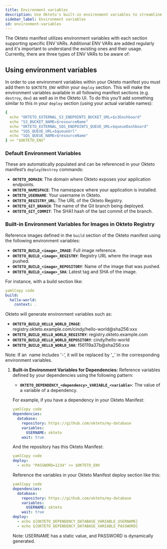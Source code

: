 ```yaml
---
title: Environment variables
description: Use Okteto's built-in environment variables to streamline your Okteto manifest.
sidebar_label: Environment variables
id: environment-variables
---
```


The Okteto manifest utilizes environment variables with each section supporting specific ENV VARs. Additional ENV VARs are added regularly and it's important to understand the existing ones and their usage. Currently, there are three types of ENV VARs to be aware of:

## Using environment variables

In order to use environment variables within your Okteto manifest you must add them to `$OKTETO_ENV` within your `deploy` section. This will make the environment variables available in all following manifest sections (e.g. `destroy`, `dev`) as well as in the Okteto UI. To do this you’ll add something similar to this in your `deploy` section (using your actual variable names):

```yaml
{
  echo "OKTETO_EXTERNAL_S3_ENDPOINTS_BUCKET_URL=$s3Dashboard"
  echo "S3_BUCKET_NAME=$resourceName"
  echo "OKTETO_EXTERNAL_SQS_ENDPOINTS_QUEUE_URL=$queueDashboard"
  echo "SQS_QUEUE_URL=$queueUrl"
  echo "SQS_QUEUE_NAME=$resourceName"
} >> "$OKTETO_ENV"
```

### **Default Environment Variables**

These are automatically populated and can be referenced in your Okteto manifest’s `deploy`/`destroy` commands:

- **`OKTETO_DOMAIN`**: The domain where Okteto exposes your application endpoints.
- **`OKTETO_NAMESPACE`**: The namespace where your application is installed.
- **`OKTETO_USERNAME`**: Your username in Okteto.
- **`OKTETO_REGISTRY_URL`**: The URL of the Okteto Registry.
- **`OKTETO_GIT_BRANCH`**: The name of the Git branch being deployed.
- **`OKTETO_GIT_COMMIT`**: The SHA1 hash of the last commit of the branch.

### **Built-in Environment Variables for Images in Okteto Registry**

Reference images defined in the `build` section of the Okteto manifest using the following environment variables:

- **`OKTETO_BUILD_<image>_IMAGE`**: Full image reference.
- **`OKTETO_BUILD_<image>_REGISTRY`**: Registry URL where the image was pushed.
- **`OKTETO_BUILD_<image>_REPOSITORY`**: Name of the image that was pushed.
- **`OKTETO_BUILD_<image>_SHA`**: Latest tag and SHA of the image.

For instance, with a build section like:

```yaml
yamlCopy code
build:
  hello-world:
    context: .
```

Okteto will generate environment variables such as:

- **`OKTETO_BUILD_HELLO_WORLD_IMAGE`**: registry.okteto.example.com/cindy/hello-world@sha256:xxx
- **`OKTETO_BUILD_HELLO_WORLD_REGISTRY`**: registry.okteto.example.com
- **`OKTETO_BUILD_HELLO_WORLD_REPOSITORY`**: cindy/hello-world
- **`OKTETO_BUILD_HELLO_WORLD_SHA`**: f56119a37b@sha256:xxx

Note: If an <image> name includes '-', it will be replaced by '_' in the corresponding environment variables.

1. **Built-in Environment Variables for Dependencies:**
Reference variables defined by your dependencies using the following pattern:
    - **`OKTETO_DEPENDENCY_<dependency>_VARIABLE_<variable>`**: The value of a variable of a dependency.
    
    For example, if you have a dependency in your Okteto Manifest:
    
    ```yaml
    yamlCopy code
    dependencies:
      database:
        repository: https://github.com/okteto/my-database
        variables:
          USERNAME: okteto
        wait: true
    
    ```
    
    And the repository has this Okteto Manifest:
    
    ```yaml
    yamlCopy code
    deploy:
      - echo "PASSWORD=1234" >> $OKTETO_ENV
    
    ```
    
    Reference the variables in your Okteto Manifest deploy section like this:
    
    ```yaml
    yamlCopy code
    dependencies:
      database:
        repository: https://github.com/okteto/my-database
        variables:
          USERNAME: okteto
        wait: true
    deploy:
      - echo ${OKTETO_DEPENDENCY_DATABASE_VARIABLE_USERNAME}
      - echo ${OKTETO_DEPENDENCY_DATABASE_VARIABLE_PASSWORD}
    
    ```
    
    Note: USERNAME has a static value, and PASSWORD is dynamically generated.